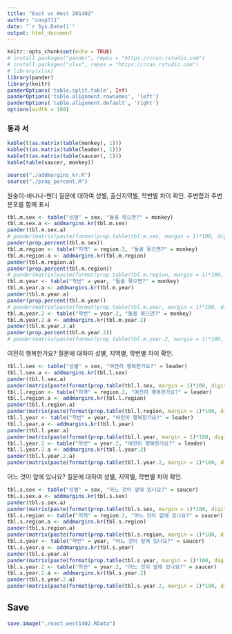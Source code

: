 ```yaml
---
title: "East vs West 201402"
author: "coop711"
date: "`r Sys.Date()`"
output: html_document
---
```


```r
knitr::opts_chunk$set(echo = TRUE)
# install.packages("pander", repos = "https://cran.rstudio.com")
# install.packages("xlsx", repos = "https://cran.rstudio.com")
# library(xlsx)
library(pander)
library(knitr)
panderOptions('table.split.table', Inf)
panderOptions('table.alignment.rownames', 'left')
panderOptions('table.alignment.default', 'right')
options(width = 180)
```

<!--
### Data Read in

동과 서의 차이에 대한 응답지 읽어들이기

```r
east.west1402 <- read.table("../data/east_west1402.txt", header = TRUE, stringsAsFactors = FALSE)
str(east.west1402)
```

필요한 `chr` 오브젝트들을 `factor`로 변환

```r
east.west.2 <- east.west1402
east.west.2$sex <- factor(east.west.2$sex, levels=c("남", "여"))
str(east.west.2)
```

지역 관련 요인을 '수도권'과 '지방'으로 크게 구분

```r
east.west.2$region <- factor(east.west.2$region, levels = c("서울", "경기","인천", "대구", "광주", "울산", "강원", "경상", "몽골"))
str(east.west.2)
east.west.2$region.2 <- factor(ifelse(east.west.2$region %in% c("서울", "경기", "인천"), "수도권", "지방"), levels = c("수도권", "지방"))
str(east.west.2)
```

학번을 크게 '13학번 이후', '12학번 이전'과 '12학번 이후', '11학번 이전'으로 크게 구분.

```r
east.west.2$year<-factor(ifelse(east.west.2$year.entrance %in% c(2013, 2014), "Younger", "Older"), levels=c("Younger", "Older"), labels=c("13학번 이후", "12학번 이전"))
east.west.2$year.2<-factor(ifelse(east.west.2$year.entrance %in% c(2012, 2013, 2014), "Younger", "Older"), levels=c("Younger", "Older"), labels=c("12학번 이후", "11학번 이전"))
str(east.west.2)
```

각 질문의 응답을 한글로 쉽게 파악하도록 변환

```r
east.west.2$monkey<-factor(east.west.2$Q_1, levels=1:3, labels=c("원숭이-바나나", "원숭이-팬더", "팬더-바나나"))
east.west.2$leader<-factor(east.west.2$Q_2, levels=1:2, labels=c("여전히 행복하다", "행복하지 않다"))
east.west.2$saucer<-factor(east.west.2$Q_3, levels=1:3, labels=c("맨 위", "중간", "맨 아래"))
```

계산이 좀 편하도록 `east.west.2`를 검색 목록에 올림. 소수이하 자릿수 조정

```r
attach(east.west.2)
options(digits=2)
```

```r
prop.percent <- function(tbl) {
  matrix(paste(format(prop.table(tbl, margin = 1)*100, digits = 2, nsmall = 1), "%", sep = ""), nrow = dim(tbl)[1], dimnames = dimnames(tbl))
}
dump(list = "prop.percent", file = "./prop_percent.R")
```
-->

### 동과 서

```r
kable(t(as.matrix(table(monkey), 1)))
kable(t(as.matrix(table(leader), 1)))
kable(t(as.matrix(table(saucer), 1)))
kable(table(saucer, monkey))
```

```r
source("./addmargins_kr.R")
source("./prop_percent.R")
```

원숭이-바나나-팬더 질문에 대하여 성별, 출신지역별, 학번별 차이 확인. 주변합과 주변분포를 함께 표시

```r
tbl.m.sex <- table("성별" = sex, "둘을 묶으면?" = monkey)
tbl.m.sex.a <- addmargins.kr(tbl.m.sex)
pander(tbl.m.sex.a)
# pander(matrix(paste(format(prop.table(tbl.m.sex, margin = 1)*100, digits = 2, nsmall = 1), "%", sep = ""), nrow = dim(tbl.m.sex)[1], dimnames = dimnames(tbl.m.sex)))
pander(prop.percent(tbl.m.sex))
tbl.m.region <- table("지역" = region.2, "둘을 묶으면?" = monkey)
tbl.m.region.a <- addmargins.kr(tbl.m.region)
pander(tbl.m.region.a)
pander(prop.percent(tbl.m.region))
# pander(matrix(paste(format(prop.table(tbl.m.region, margin = 1)*100, digits = 2, nsmall = 1), "%", sep = ""), nrow = dim(tbl.m.region)[1], dimnames = dimnames(tbl.m.region)))
tbl.m.year <- table("학번" = year, "둘을 묶으면?" = monkey)
tbl.m.year.a <- addmargins.kr(tbl.m.year)
pander(tbl.m.year.a)
pander(prop.percent(tbl.m.year))
# pander(matrix(paste(format(prop.table(tbl.m.year, margin = 1)*100, digits = 2, nsmall = 1), "%", sep = ""), nrow = dim(tbl.m.year)[1], dimnames = dimnames(tbl.m.year)))
tbl.m.year.2 <- table("학번" = year.2, "둘을 묶으면?" = monkey)
tbl.m.year.2.a <- addmargins.kr(tbl.m.year.2)
pander(tbl.m.year.2.a)
pander(prop.percent(tbl.m.year.2))
# pander(matrix(paste(format(prop.table(tbl.m.year.2, margin = 1)*100, digits = 2, nsmall = 1), "%", sep = ""), nrow = dim(tbl.m.year.2)[1], dimnames = dimnames(tbl.m.year.2)))
```

여전히 행복한가요? 질문에 대하여 성별, 지역별, 학번별 차이 확인.

```r
tbl.l.sex <- table("성별" = sex, "여전히 행복한가요?" = leader)
tbl.l.sex.a <- addmargins.kr(tbl.l.sex)
pander(tbl.l.sex.a)
pander(matrix(paste(format(prop.table(tbl.l.sex, margin = 1)*100, digits = 2, nsmall = 1), "%", sep = ""), nrow = dim(tbl.l.sex)[1], dimnames = dimnames(tbl.l.sex)))
tbl.l.region <- table("지역" = region.2, "여전히 행복한가요?" = leader)
tbl.l.region.a <- addmargins.kr(tbl.l.region)
pander(tbl.l.region.a)
pander(matrix(paste(format(prop.table(tbl.l.region, margin = 1)*100, digits = 2, nsmall = 1), "%", sep = ""), nrow = dim(tbl.l.region)[1], dimnames = dimnames(tbl.l.region)))
tbl.l.year <- table("학번" = year, "여전히 행복한가요?" = leader)
tbl.l.year.a <- addmargins.kr(tbl.l.year)
pander(tbl.l.year.a)
pander(matrix(paste(format(prop.table(tbl.l.year, margin = 1)*100, digits = 2, nsmall = 1), "%", sep = ""), nrow = dim(tbl.l.year)[1], dimnames = dimnames(tbl.l.year)))
tbl.l.year.2 <- table("학번" = year.2, "여전히 행복한가요?" = leader)
tbl.l.year.2.a <- addmargins.kr(tbl.l.year.2)
pander(tbl.l.year.2.a)
pander(matrix(paste(format(prop.table(tbl.l.year.2, margin = 1)*100, digits = 2, nsmall = 1), "%", sep = ""), nrow = dim(tbl.l.year.2)[1], dimnames = dimnames(tbl.l.year.2)))
```

어느 것이 앞에 있나요? 질문에 대하여 성별, 지역별, 학번별 차이 확인.

```r
tbl.s.sex <- table("성별" = sex, "어느 것이 앞에 있나요?" = saucer)
tbl.s.sex.a <- addmargins.kr(tbl.s.sex)
pander(tbl.s.sex.a)
pander(matrix(paste(format(prop.table(tbl.s.sex, margin = 1)*100, digits = 2, nsmall = 1), "%", sep = ""), nrow = dim(tbl.s.sex)[1], dimnames = dimnames(tbl.s.sex)))
tbl.s.region <- table("지역" = region.2, "어느 것이 앞에 있나요?" = saucer)
tbl.s.region.a <- addmargins.kr(tbl.s.region)
pander(tbl.s.region.a)
pander(matrix(paste(format(prop.table(tbl.s.region, margin = 1)*100, digits = 2, nsmall = 1), "%", sep = ""), nrow = dim(tbl.s.region)[1], dimnames = dimnames(tbl.s.region)))
tbl.s.year <- table("학번" = year, "어느 것이 앞에 있나요?" = saucer)
tbl.s.year.a <- addmargins.kr(tbl.s.year)
pander(tbl.s.year.a)
pander(matrix(paste(format(prop.table(tbl.s.year, margin = 1)*100, digits = 2, nsmall = 1), "%", sep = ""), nrow = dim(tbl.s.year)[1], dimnames = dimnames(tbl.s.year)))
tbl.s.year.2 <- table("학번" = year.2, "어느 것이 앞에 있나요?" = saucer)
tbl.s.year.2.a <- addmargins.kr(tbl.s.year.2)
pander(tbl.s.year.2.a)
pander(matrix(paste(format(prop.table(tbl.s.year.2, margin = 1)*100, digits = 2, nsmall = 1), "%", sep = ""), nrow = dim(tbl.s.year.2)[1], dimnames = dimnames(tbl.s.year.2)))
```

## Save

```r
save.image("./east_west1402.RData")
```
